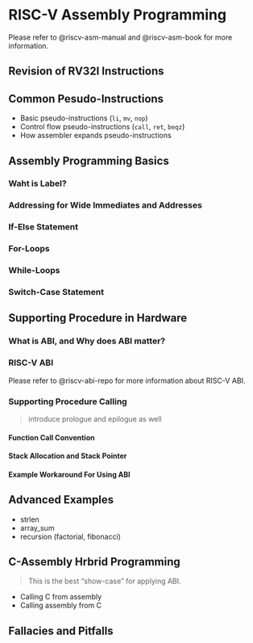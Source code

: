 # RISC-V Assembly Programming {#sec-riscv-asm}

::: {.callout-note}
Please refer to @riscv-asm-manual and @riscv-asm-book for more information.
:::

## Revision of RV32I Instructions

## Common Pesudo-Instructions

- Basic pseudo-instructions (`li`, `mv`, `nop`)
- Control flow pseudo-instructions (`call`, `ret`, `beqz`)
- How assembler expands pseudo-instructions

## Assembly Programming Basics

### Waht is Label?

### Addressing for Wide Immediates and Addresses

### If-Else Statement

### For-Loops

### While-Loops

### Switch-Case Statement

## Supporting Procedure in Hardware

### What is ABI, and Why does ABI matter?

### RISC-V ABI {#sec-riscv-abi}

::: {.callout-note}
Please refer to @riscv-abi-repo for more information about RISC-V ABI.
:::

### Supporting Procedure Calling

> introduce prologue and epilogue as well

#### Function Call Convention

#### Stack Allocation and Stack Pointer

#### Example Workaround For Using ABI

## Advanced Examples

- strlen
- array_sum
- recursion (factorial, fibonacci)

## C-Assembly Hrbrid Programming

> This is the best "show-case" for applying ABI.

- Calling C from assembly
- Calling assembly from C

## Fallacies and Pitfalls

